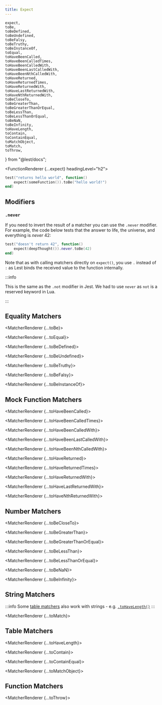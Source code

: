 ```yaml
---
title: Expect
---
```



	expect,
	toBe,
	toBeDefined,
	toBeUndefined,
	toBeFalsy,
	toBeTruthy,
	toBeInstanceOf,
	toEqual,
	toHaveBeenCalled,
	toHaveBeenCalledTimes,
	toHaveBeenCalledWith,
	toHaveBeenLastCalledWith,
	toHaveBeenNthCalledWith,
	toHaveReturned,
	toHaveReturnedTimes,
	toHaveReturnedWith,
	toHaveLastReturnedWith,
	toHaveNthReturnedWith,
	toBeCloseTo,
	toBeGreaterThan,
	toBeGreaterThanOrEqual,
	toBeLessThan,
	toBeLessThanOrEqual,
	toBeNaN,
	toBeInfinity,
	toHaveLength,
	toContain,
	toContainEqual,
	toMatchObject,
	toMatch,
	toThrow,
} from "@lest/docs";

<FunctionRenderer {...expect} headingLevel="h2">

```lua
test("returns hello world", function()
	expect(someFunction()).toBe("hello world!")
end)
```

</FunctionRenderer>

## Modifiers

### `.never`

If you need to invert the result of a matcher you can use the `.never` modifier. For example, the code below tests that the answer to life, the universe, and everything is _never_ 42:

```lua
test("doesn't return 42", function()
	expect(deepThought()).never.toBe(42)
end)
```

Note that as with calling matchers directly on `expect()`, you use `.` instead of `:` as Lest binds the received value to the function internally.

:::info

This is the same as the `.not` modifier in Jest. We had to use `never` as `not` is a reserved keyword in Lua.

:::

## Equality Matchers

<MatcherRenderer {...toBe}></MatcherRenderer>

<MatcherRenderer {...toEqual}></MatcherRenderer>

<MatcherRenderer {...toBeDefined}></MatcherRenderer>

<MatcherRenderer {...toBeUndefined}></MatcherRenderer>

<MatcherRenderer {...toBeTruthy}></MatcherRenderer>

<MatcherRenderer {...toBeFalsy}></MatcherRenderer>

<MatcherRenderer {...toBeInstanceOf}></MatcherRenderer>

## Mock Function Matchers

<MatcherRenderer {...toHaveBeenCalled}></MatcherRenderer>

<MatcherRenderer {...toHaveBeenCalledTimes}></MatcherRenderer>

<MatcherRenderer {...toHaveBeenCalledWith}></MatcherRenderer>

<MatcherRenderer {...toHaveBeenLastCalledWith}></MatcherRenderer>

<MatcherRenderer {...toHaveBeenNthCalledWith}></MatcherRenderer>

<MatcherRenderer {...toHaveReturned}></MatcherRenderer>

<MatcherRenderer {...toHaveReturnedTimes}></MatcherRenderer>

<MatcherRenderer {...toHaveReturnedWith}></MatcherRenderer>

<MatcherRenderer {...toHaveLastReturnedWith}></MatcherRenderer>

<MatcherRenderer {...toHaveNthReturnedWith}></MatcherRenderer>

## Number Matchers

<MatcherRenderer {...toBeCloseTo}></MatcherRenderer>

<MatcherRenderer {...toBeGreaterThan}></MatcherRenderer>

<MatcherRenderer {...toBeGreaterThanOrEqual}></MatcherRenderer>

<MatcherRenderer {...toBeLessThan}></MatcherRenderer>

<MatcherRenderer {...toBeLessThanOrEqual}></MatcherRenderer>

<MatcherRenderer {...toBeNaN}></MatcherRenderer>

<MatcherRenderer {...toBeInfinity}></MatcherRenderer>

## String Matchers

:::info
Some [table matchers](#table-matchers) also work with strings - e.g. [`.toHaveLength()`](#.toHaveLength)
:::

<MatcherRenderer {...toMatch}></MatcherRenderer>

## Table Matchers

<MatcherRenderer {...toHaveLength}></MatcherRenderer>

<MatcherRenderer {...toContain}></MatcherRenderer>

<MatcherRenderer {...toContainEqual}></MatcherRenderer>

<MatcherRenderer {...toMatchObject}></MatcherRenderer>

## Function Matchers

<MatcherRenderer {...toThrow}></MatcherRenderer>
